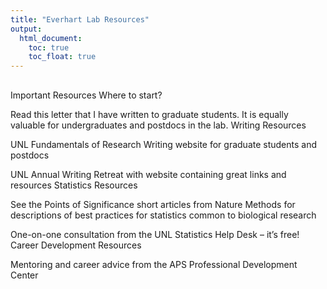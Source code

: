 ```yaml
---
title: "Everhart Lab Resources"
output:
  html_document:
    toc: true
    toc_float: true
---
```

## 

Important Resources
Where to start?

Read this letter that I have written to graduate students.  It is equally valuable for undergraduates and postdocs in the lab.
Writing Resources

UNL Fundamentals of Research Writing website for graduate students and postdocs

UNL Annual Writing Retreat with website containing great links and resources
Statistics Resources

See the Points of Significance short articles from Nature Methods for descriptions of best practices for statistics common to biological research

One-on-one consultation from the UNL Statistics Help Desk -- it's free!
Career Development Resources

Mentoring and career advice from the APS Professional Development Center